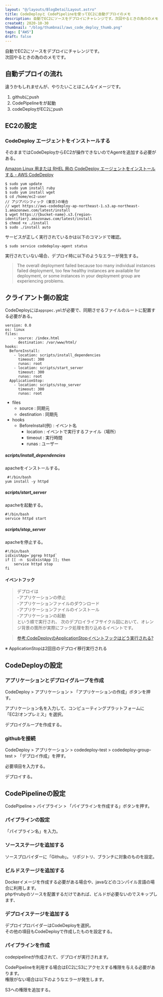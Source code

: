 ```yaml
---
layout: "@/layouts/BlogDetailLayout.astro"
title: CodeDeployと CodePipelineを使ってEC2に自動デプロイのメモ
description: 自動でEC2にソースをデプロイにチャレンジです。次回やるときの為ののメモです。
createAt: 2020-10-30
thumbnail: "/blog/thumbnail/aws_code_deploy_thumb.png"
tags: ["AWS"]
draft: false
---
```



自動でEC2にソースをデプロイにチャレンジです。  
次回やるときの為ののメモです。

## 自動デプロイの流れ

違うかもしれませんが、やりたいことはこんなイメージです。

1. githubにpush
2. CodePipelineをが起動
3. codeDeployがEC2にpush

## EC2の設定

### CodeDeploy エージェントをインストールする

そのままではCodeDeployからEC2が操作できないのでAgentを追加する必要がある。

[Amazon Linux 用または RHEL 用の CodeDeploy エージェントをインストールする - AWS CodeDeploy](https://docs.aws.amazon.com/ja_jp/codedeploy/latest/userguide/codedeploy-agent-operations-install-linux.html)

```
$ sudo yum update
$ sudo yum install ruby
$ sudo yum install wget
$ cd /home/ec2-user
// アジアパシフィック (東京)の場合
// wget https://aws-codedeploy-ap-northeast-1.s3.ap-northeast-1.amazonaws.com/latest/install
$ wget https://{bucket-name}.s3.{region-identifier}.amazonaws.com/latest/install
$ chmod +x ./install
$ sudo ./install auto
```

サービスが正しく実行されているかは以下のコマンドで確認。

```
$ sudo service codedeploy-agent status
```

実行されていない場合、デプロイ時に以下のようなエラーが発生する。

> The overall deployment failed because too many individual instances failed deployment, too few healthy instances are available for deployment, or some instances in your deployment group are experiencing problems.

## クライアント側の設定

CodeDeployには`appspec.yml`が必要で、同期させるファイルのルートに配置する必要がある。

```
version: 0.0
os: linux
files:
    - source: /index.html
      destination: /var/www/html/
hooks:
  BeforeInstall:
    - location: scripts/install_dependencies
      timeout: 300
      runas: root
    - location: scripts/start_server
      timeout: 300
      runas: root
  ApplicationStop:
    - location: scripts/stop_server
      timeout: 300
      runas: root
```

- files
  - source : 同期元
  - destination : 同期先
- hooks
  - BeforeInstall(例) : イベント名
    - location : イベントで実行するファイル（場所）
    - timeout : 実行時間
    - runas : ユーザー

##### scripts/install_dependencies

apacheをインストールする。

```
 #!/bin/bash
yum install -y httpd
```

##### scripts/start_server

apacheを起動する。

```
#!/bin/bash
service httpd start
```

##### scripts/stop_server

apacheを停止する。

```
#!/bin/bash
isExistApp=`pgrep httpd`
if [[ -n  $isExistApp ]]; then
    service httpd stop
fi
```

#### イベントフック

> デプロイは  
> -アプリケーションの停止  
> -アプリケーションファイルのダウンロード  
> -アプリケーションファイルのインストール  
> -アプリケーションの起動  
> という順で実行され、 次のデプロイライフサイクル図において、オレンジ背景の箇所が実際にフック処理を割り込めるイベントです。

<CommonImg
  src="blog/images/20201030/01.png"
  alt="イベントフック"
  client:only="react"
/>

> [参考:CodeDeployのApplicationStopイベントフックはどう実行される?](https://dev.classmethod.jp/articles/codedeploy-applicationstop-hook-not-executed-for0first-deployment/)

※ ApplicationStopは2回目のデプロイ移行実行される

## CodeDeployの設定

### アプリケーションとデプロイグループを作成

CodeDeploy > アプリケーション > 「アプリケーションの作成」ボタンを押す。

アプリケーション名を入力して、コンピューティングプラットフォームに「EC2/オンプレミス」を選択。

<CommonImg
  src="blog/images/20201030/02.png"
  alt="アプリケーションとデプロイグループを作成"
  client:only="react"
/>

デプロイグループを作成する。

<CommonImg
  src="blog/images/20201030/03.png"
  alt="アプリケーションとデプロイグループを作成"
  client:only="react"
/>
<CommonImg
  src="blog/images/20201030/04.png"
  alt="アプリケーションとデプロイグループを作成"
  client:only="react"
/>

### githubを接続

CodeDeploy > アプリケーション > codedeploy-test > codedeploy-group-test > 「デプロイ作成」を押す。

必要項目を入力する。

<CommonImg
  src="blog/images/20201030/05.png"
  alt="githubを接続"
  client:only="react"
/>

デプロイする。

<CommonImg
  src="blog/images/20201030/06.png"
  alt="githubを接続"
  client:only="react"
/>

## CodePipelineの設定

CodePipeline > パイプライン > 「パイプラインを作成する」ボタンを押す。

### パイプラインの設定

「パイプライン名」を入力。

### ソースステージを追加する

ソースプロバイダーに「Github」。
リポジトリ、ブランチに対象のものを設定。

### ビルドステージを追加する

Dockerイメージを作成する必要がある場合や、javaなどのコンパイル言語の場合に利用します。  
phpやrubyのソースを配置するだけであれば、ビルドが必要ないのでスキップします、

### デプロイステージを追加する

デプロイプロバイダーはCodeDeployを選択。  
その他の項目もCodeDeployで作成したものを設定する。

### パイプラインを作成

codepipelineが作成されて、デプロイが実行されます。

<CommonImg
  src="blog/images/20201030/07.png"
  alt="パイプラインを作成"
  client:only="react"
/>

CodePipelineを利用する場合はEC2にS3にアクセスする権限を与える必要があります。  
権限がない場合は以下のようなエラーが発生します。

<CommonImg
  src="blog/images/20201030/08.png"
  alt="パイプラインを作成"
  client:only="react"
/>

S3への権限を追加する。

<CommonImg
  src="blog/images/20201030/09.png"
  alt="パイプラインを作成"
  client:only="react"
/>
